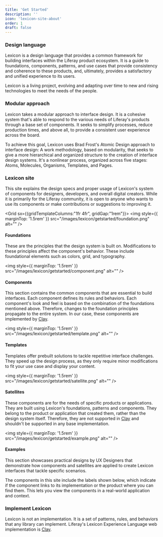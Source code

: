 ```yaml
---
title: 'Get Started'
description: ''
icon: 'lexicon-site-about'
order: 1
draft: false
---
```



### Design language

Lexicon is a design language that provides a common framework for building interfaces within the Liferay product ecosystem. It is a guide to foundations, components, patterns, and use cases that provide consistency and coherence to these products, and, ultimately, provides a satisfactory and unified experience to its users.

Lexicon is a living project, evolving and adapting over time to new and rising technologies to meet the needs of the people.

### Modular approach

Lexicon takes a modular approach to interface design. It is a cohesive system that's able to respond to the various needs of Liferay's products through a base set of components. It seeks to simplify processes, reduce production times, and above all, to provide a consistent user experience across the board.

To achieve this goal, Lexicon uses Brad Frost's Atomic Design approach to interface design: A work methodology, based on modularity, that seeks to give a more hierarchical and organized structure to the creation of interface design systems. It's a nonlinear process, organized across five stages: Atoms, Molecules, Organisms, Templates, and Pages.

### Lexicon site

This site explains the design specs and proper usage of Lexicon's system of components for designers, developers, and overall digital creators. While it is primarily for the Liferay community, it is open to anyone who wants to use its components or make contributions or suggestions to improving it.

<Grid sx={{gridTemplateColumns:"1fr 4fr", gridGap:"1rem"}}>
	<Box>
		<img
			style={{ marginTop: '1.5rem' }}
			src="/images/lexicon/getstarted/foundation.png"
			alt=""
		/>
	</Box>
	<Box>
		<h4>Foundations</h4>
		<p>
			These are the principles that the design system is built on. Modifications to
			these principles affect the component's behavior. These include foundational
			elements such as colors, grid, and typography.
		</p>
	</Box>
	<Box>
		<img
			style={{ marginTop: '1.5rem' }}
			src="/images/lexicon/getstarted/component.png"
			alt=""
		/>
	</Box>
	<Box>
		<h4>Components</h4>
		<p>
			This section contains the common components that are essential to build
			interfaces. Each component defines its rules and behaviors. Each component's
			look and feel is based on the combination of the foundations mentioned above.
			Therefore, changes to the foundation principles propagate to the entire
			system. In our case, these components are implemented by <a href="https://clayui.com/">Clay</a>.
		</p>
	</Box>
	<Box>
		<img
			style={{ marginTop: '1.5rem' }}
			src="/images/lexicon/getstarted/template.png"
			alt=""
		/>
	</Box>
	<Box>
		<h4>Templates</h4>
		<p>
			Templates offer prebuilt solutions to tackle repetitive interface challenges.
			They speed up the design process, as they only require minor modifications to
			fit your use case and display your content.
		</p>
	</Box>
	<Box>
		<img
			style={{ marginTop: '1.5rem' }}
			src="/images/lexicon/getstarted/satellite.png"
			alt=""
		/>
	</Box>
	<Box>
		<h4>Satellites</h4>
		<p>
			These components are for the needs of specific products or applications. They
			are built using Lexicon's foundations, patterns and components. They belong to the
			product or application that created them, rather than the design system
			itself. Therefore, they are not supported in <a href="https://clayui.com/">Clay</a> and shouldn't be supported in any base implementation.
		</p>
	</Box>
	<Box>
		<img
			style={{ marginTop: '1.5rem' }}
			src="/images/lexicon/getstarted/example.png"
			alt=""
		/>
	</Box>
	<Box>
		<h4>Examples</h4>
		<p>
			This section showcases practical designs by UX Designers that demonstrate how components and satellites are applied to create Lexicon
			interfaces that tackle specific scenarios.
		</p>
		<p>
			The components in this site include the labels shown below, which indicate if
			the component links to its implementation or the product where you can find
			them. This lets you view the components in a real-world application and
			context.
		</p>
	</Box>
</Grid>


### Implement Lexicon

Lexicon is not an implementation. It is a set of patterns, rules, and behaviors that any library can implement. Liferay's Lexicon Experience Language web implementation is [Clay](https://clayui.com/).
